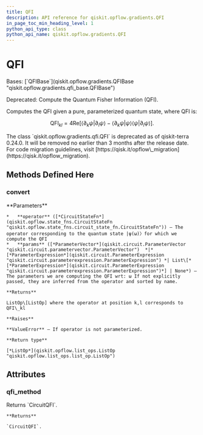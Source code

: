 ```yaml
---
title: QFI
description: API reference for qiskit.opflow.gradients.QFI
in_page_toc_min_heading_level: 1
python_api_type: class
python_api_name: qiskit.opflow.gradients.QFI
---
```


# QFI

<Class id="qiskit.opflow.gradients.QFI" isDedicatedPage={true} github="https://github.com/qiskit/qiskit/tree/stable/0.24/qiskit/opflow/gradients/qfi.py" signature="QFI(qfi_method='lin_comb_full')">
  Bases: [`QFIBase`](qiskit.opflow.gradients.QFIBase "qiskit.opflow.gradients.qfi_base.QFIBase")

  Deprecated: Compute the Quantum Fisher Information (QFI).

  Computes the QFI given a pure, parameterized quantum state, where QFI is:

$$
\mathrm{QFI}_{kl}= 4 \mathrm{Re}[\langle \partial_k \psi | \partial_l \psi \rangle
− \langle\partial_k \psi | \psi \rangle \langle\psi | \partial_l \psi \rangle].
$$

  <Admonition title="Deprecated since version 0.24.0" type="danger">
    The class `qiskit.opflow.gradients.qfi.QFI` is deprecated as of qiskit-terra 0.24.0. It will be removed no earlier than 3 months after the release date. For code migration guidelines, visit [https://qisk.it/opflow\_migration](https://qisk.it/opflow_migration).
  </Admonition>

  ## Methods Defined Here

  <span id="qiskit-opflow-gradients-qfi-convert" />

  ### convert

  <Function id="qiskit.opflow.gradients.QFI.convert" signature="QFI.convert(operator, params=None)">
    **Parameters**

    *   **operator** ([*CircuitStateFn*](qiskit.opflow.state_fns.CircuitStateFn "qiskit.opflow.state_fns.circuit_state_fn.CircuitStateFn")) – The operator corresponding to the quantum state |ψ(ω)〉for which we compute the QFI
    *   **params** ([*ParameterVector*](qiskit.circuit.ParameterVector "qiskit.circuit.parametervector.ParameterVector")  *|*[*ParameterExpression*](qiskit.circuit.ParameterExpression "qiskit.circuit.parameterexpression.ParameterExpression") *| List\[*[*ParameterExpression*](qiskit.circuit.ParameterExpression "qiskit.circuit.parameterexpression.ParameterExpression")*] | None*) – The parameters we are computing the QFI wrt: ω If not explicitly passed, they are inferred from the operator and sorted by name.

    **Returns**

    ListOp\[ListOp] where the operator at position k,l corresponds to QFI\_kl

    **Raises**

    **ValueError** – If operator is not parameterized.

    **Return type**

    [*ListOp*](qiskit.opflow.list_ops.ListOp "qiskit.opflow.list_ops.list_op.ListOp")
  </Function>

  ## Attributes

  ### qfi\_method

  <Attribute id="qiskit.opflow.gradients.QFI.qfi_method">
    Returns `CircuitQFI`.

    **Returns**

    `CircuitQFI`.
  </Attribute>
</Class>

